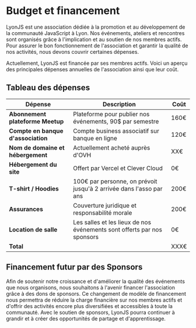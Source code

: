 # Budget et financement

LyonJS est une association dédiée à la promotion et au développement de la communauté JavaScript à Lyon.
Nos événements, ateliers et rencontres sont organisés grâce à l'implication et au soutien de nos membres actifs.
Pour assurer le bon fonctionnement de l'association et garantir la qualité de nos activités, nous devons couvrir certaines dépenses.

Actuellement, LyonJS est financée par ses membres actifs.
Voici un aperçu des principales dépenses annuelles de l'association ainsi que leur coût.

## Tableau des dépenses

<table>
  <thead>
    <tr>
      <th>
        <strong>Dépense</strong>
      </th>
      <th>
        <strong>Description</strong>
      </th>
      <th>
        <strong>Coût</strong>
      </th>
    </tr>
  </thead>
  <tbody>
    <tr>
      <td>
        <strong>Abonnement plateforme Meetup</strong>
      </td>
      <td>Plateforme pour publier nos événements, 90$ par semestre</td>
      <td>160€</td>
    </tr>
    <tr>
      <td>
        <strong>Compte en banque d'association</strong>
      </td>
      <td>Compte business associatif sur banque en ligne</td>
      <td>120€</td>
    </tr>
    <tr>
      <td>
        <strong>Nom de domaine et hébergement</strong>
      </td>
      <td>Actuellement acheté auprès d'OVH</td>
      <td>XX€</td>
    </tr>
    <tr>
      <td>
        <strong>Hébergement du site</strong>
      </td>
      <td>Offert par Vercel et Clever Cloud</td>
      <td>0€</td>
    </tr>
    <tr>
      <td>
        <strong>T-shirt / Hoodies</strong>
      </td>
      <td>100€ par personne, on prévoit jusqu'à 2 arrivée dans l'asso par ans</td>
      <td>200€</td>
    </tr>
    <tr>
      <td>
        <strong>Assurances</strong>
      </td>
      <td>Couverture juridique et responsabilité morale</td>
      <td>200€</td>
    </tr>
    <tr>
      <td>
        <strong>Location de salle</strong>
      </td>
      <td>Les salles et les lieux de nos événements sont offerts par nos sponsors</td>
      <td>0€</td>
    </tr>
    <tr>
      <td>
        <strong>Total</strong>
      </td>
      <td></td>
      <td>XXX€</td>
    </tr>
  </tbody>
</table>

## Financement futur par des Sponsors

Afin de soutenir notre croissance et d'améliorer la qualité des événements que nous organisons, nous souhaitons à l'avenir financer l'association grâce à des dons de sponsors.
Ce changement de modèle de financement nous permettra de réduire la charge financière sur nos membres actifs et d'offrir des activités encore plus diversifiées et accessibles à toute la communauté.
Avec le soutien de sponsors, LyonJS pourra continuer à grandir et à créer des opportunités de partage et d'apprentissage.
